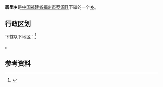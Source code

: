 {{中国乡级行政区| 电话区号 = 591
| 行政区全称 = 碧里乡
| 景观照片文件名 = 
| 景观照片描述 = 
| 汉语拼音 = 
| 通用拼音 = 
| 注音符號 = 
| 其它标音类型1 = 
| 其它标音1 = 
| 其它标音类型2 = 
| 其它标音2 = 
| 其它语言类型1 = 
| 其它语言地名1 = 
| 其它语言类型2 = 
| 其它语言地名2 = 
| 上级行政区 = [[福建省|福建省]][[福州市|福州市]][[罗源县|罗源县]]
| 行政区类别 = [[乡|乡]]
| 总面积 = 199平方公里
| 户籍人口 = 2.3万
| 户籍人口年份 = 
| 常住人口 = 
| 常住人口年份 = 
| 人口密度 = 
| 行政区划 = 12个行政村
| 官方网站 = 
| 政府驻地 = 
| 邮政编码 = 
| 毗邻行政区 = [[连江县|连江县]][[马鼻|马鼻]]、[[坑园|坑园]]
| 位置图文件名 = 
| 位置图描述 = 
}}
'''碧里乡'''是[[中华人民共和国|中国]][[福建省|福建省]][[福州市|福州市]][[罗源县|罗源县]]下辖的一个[[乡|乡]]。

== 行政区划 ==
{{PAGENAMEBASE}}下辖以下地区：<ref>{{PRC admin/ref sgc|35/01/23/204/000}}</ref>

{{PRC admin/children|35/01/23/204/000}}。

== 参考资料 ==
{{reflist}}

{{PRC admin/navcat|35/01/23/204/000}}
